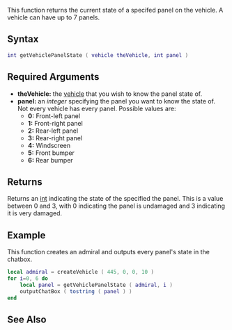 
{{Server client function}}
This function returns the current state of a specifed panel on the vehicle. A vehicle can have up to 7 panels.

==Syntax== 
<syntaxhighlight lang="lua">
int getVehiclePanelState ( vehicle theVehicle, int panel )
</syntaxhighlight> 
{{OOP||[[/vehicle.md|vehicle]]:getPanelState}}
==Required Arguments==
*'''theVehicle:''' the [[/vehicle.md|vehicle]] that you wish to know the panel state of.
*'''panel:''' an ''integer'' specifying the panel you want to know the state of. Not every vehicle has every panel. Possible values are:
** '''0:''' Front-left panel
** '''1:''' Front-right panel
** '''2:''' Rear-left panel
** '''3:''' Rear-right panel
** '''4:''' Windscreen
** '''5:''' Front bumper
** '''6:''' Rear bumper

==Returns==
Returns an [[/integer.md|int]] indicating the state of the specified the panel. This is a value between 0 and 3, with 0 indicating the panel is undamaged and 3 indicating it is very damaged.

==Example==
This function creates an admiral and outputs every panel's state in the chatbox.
<syntaxhighlight lang="lua">
local admiral = createVehicle ( 445, 0, 0, 10 )
for i=0, 6 do
    local panel = getVehiclePanelState ( admiral, i )
    outputChatBox ( tostring ( panel ) )
end
</syntaxhighlight>

==See Also==
{{Vehicle functions}}